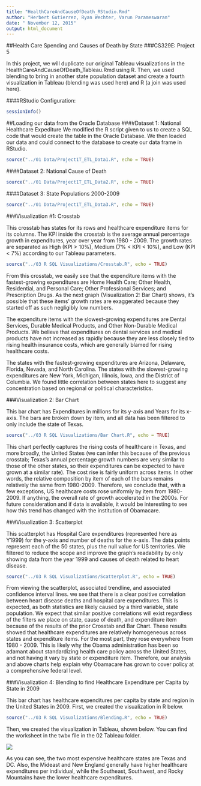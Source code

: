 ```yaml
---
title: "HealthCareAndCauseOfDeath_RStudio.Rmd"
author: "Herbert Gutierrez, Ryan Wechter, Varun Parameswaran"
date: " November 12, 2015"
output: html_document
---
```


##Health Care Spending and Causes of Death by State
###CS329E: Project 5

In this project, we will duplicate our original Tableau visualizations in the HealthCareAndCauseOfDeath_Tableau.Rmd using R. Then, we used blending to bring in another state population dataset and create a fourth visualization in Tableau (blending was used here) and R (a join was used here).

####RStudio Configuration:
```r
sessionInfo()
```


##Loading our data from the Oracle Database
####Dataset 1: National Healthcare Expediture
We modified the R script given to us to create a SQL code that would create the table in the Oracle Database.  We then loaded our data and could connect to the database to create our data frame in RStudio.
```r
source("../01 Data/Project1T_ETL_Data1.R", echo = TRUE)
```


####Dataset 2: National Cause of Death
```r
source("../01 Data/Project1T_ETL_Data2.R", echo = TRUE)
```

####Dataset 3: State Populations 2000-2009
```r
source("../01 Data/Project1T_ETL_Data3.R", echo = TRUE)
```

###Visualization #1: Crosstab

This crosstab has states for its rows and healthcare expenditure items for its columns. The KPI inside the crosstab is the average annual percentage growth in expenditures, year over year from 1980 - 2009. The growth rates are separated as High (KPI > 10%), Medium (7% < KPI < 10%), and Low (KPI < 7%) according to our Tableau parameters. 



```r
source("../03 R SQL Visualizations/Crosstab.R", echo = TRUE)
```



From this crosstab, we easily see that the expenditure items with the fastest-growing expenditures are Home Health Care; Other Health, Residential, and Personal Care; Other Professional Services; and Prescription Drugs. As the next graph (Visualization 2: Bar Chart) shows, it's possible that these items' growth rates are exaggerated because they started off as such negligibly low numbers.

The expenditure items with the slowest-growing expenditures are Dental Services, Durable Medical Products, and Other Non-Durable Medical Products. We believe that expenditures on dental services and medical products have not increased as rapidly because they are less closely tied to rising health insurance costs, which are generally blamed for rising healthcare costs.

The states with the fastest-growing expenditures are Arizona, Delaware, Florida, Nevada, and North Carolina. The states with the slowest-growing expenditures are New York, Michigan, Illinois, Iowa, and the District of Columbia. We found little correlation between states here to suggest any concentration based on regional or political characteristics.

###Visualization 2: Bar Chart

This bar chart has Expenditures in millions for its y-axis and Years for its x-axis. The bars are broken down by item, and all data has been filtered to only include the state of Texas.

```r
source("../03 R SQL Visualizations/Bar Chart.R", echo = TRUE)
```

This chart perfectly captures the rising costs of healthcare in Texas, and more broadly, the United States (we can infer this because of the previous crosstab; Texas's annual percentage growth numbers are very similar to those of the other states, so their expenditures can be expected to have grown at a similar rate). The cost rise is fairly uniform across items. In other words, the relative composition by item of each of the bars remains relatively the same from 1980-2009. Therefore, we conclude that, with a few exceptions, US healthcare costs rose uniformly by item from 1980-2009. If anything, the overall rate of growth accelerated in the 2000s. For future consideration and if data is available, it would be interesting to see how this trend has changed with the institution of Obamacare.

###Visualization 3: Scatterplot

This scatterplot has Hospital Care expenditures (represented here as Y1999) for the y-axis and number of deaths for the x-axis. The data points represent each of the 50 states, plus the null value for US territories. We filtered to reduce the scope and improve the graph's readability by only showing data from the year 1999 and causes of death related to heart disease.

```r
source("../03 R SQL Visualizations/Scatterplot.R", echo = TRUE)
```

From viewing the scatterplot, associated trendline, and associated confidence interval lines. we see that there is a clear positive correlation between heart disease deaths and hospital care expenditures. This is expected, as both statistics are likely caused by a third variable, state population. We expect that similar positive correlations will exist regardless of the filters we place on state, cause of death, and expenditure item because of the results of the prior Crosstab and Bar Chart. These results showed that healthcare expenditures are relatively homogeneous across states and expenditure items. For the most part, they rose everywhere from 1980 - 2009. This is likely why the Obama administration has been so adamant about standardizing health care policy across the United States, and not having it vary by state or expenditure item. Therefore, our analysis and above charts help explain why Obamacare has grown to cover policy at a comprehensive federal level.

###Visualization 4: Blending to find Healthcare Expenditure per Capita by State in 2009

This bar chart has healthcare expenditures per capita by state and region in the United States in 2009. First, we created the visualization in R below.

```r
source("../03 R SQL Visualizations/Blending.R", echo = TRUE)
```

Then, we created the visualization in Tableau, shown below. You can find the worksheet in the twbx file in the 02 Tableau folder.

![](./Blending.png)

As you can see, the two most expensive healthcare states are Texas and DC. Also, the Mideast and New England generally have higher healthcare expenditures per individual, while the Southeast, Southwest, and Rocky Mountains have the lower healthcare expenditures.